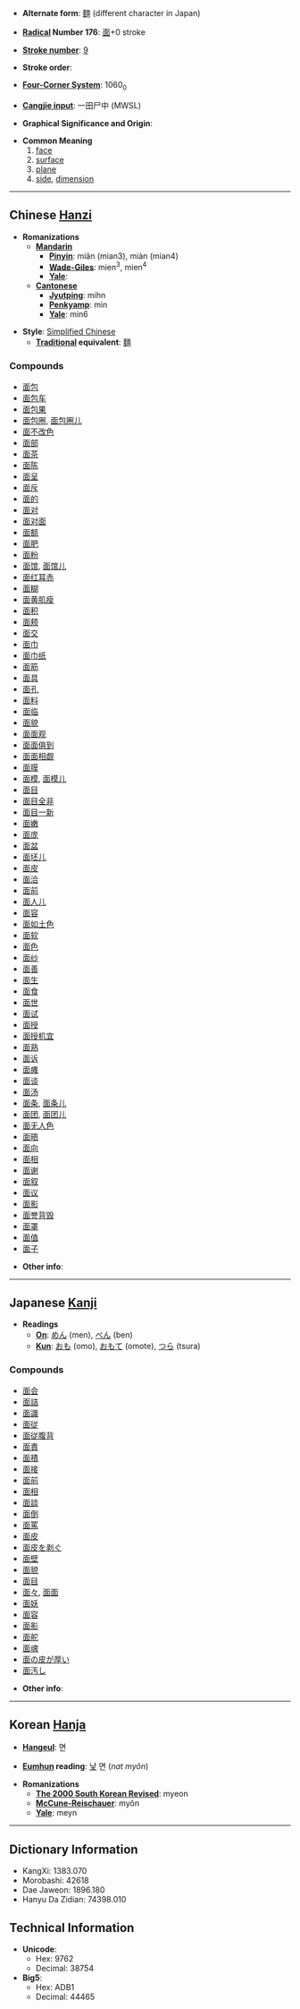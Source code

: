 * '''Alternate form''': [[麵]] (different character in Japan)

* '''[[Wiktionary:Chinese radical index|Radical]] Number 176''': [[Wiktionary:Chinese radical index 面|面]]+0 stroke

* '''[[Wiktionary:Chinese total strokes index|Stroke number]]''': [[Wiktionary:Chinese total strokes index 9|9]]

* '''Stroke order''': 

* '''[[Wiktionary:Chinese four corner index|Four-Corner System]]''': 1060<sub>0</sub>

* '''[[Wiktionary:Chinese Cangjie index|Cangjie input]]''': 一田尸中 (MWSL)

* '''Graphical Significance and Origin''': 

* '''Common Meaning'''
*# [[face]]
*# [[surface]]
*# [[plane]]
*# [[side]], [[dimension]]

----

== Chinese [[Hanzi]] ==

* '''Romanizations'''
** '''[[Mandarin]]'''
*** '''[[Pinyin]]''': miǎn (mian3), miàn (mian4)
*** '''[[Wade-Giles]]''': mien<sup>3</sup>, mien<sup>4</sup>
*** '''[[Yale]]''': 
** '''[[Cantonese]]'''
*** '''[[Jyutping]]''': mihn
*** '''[[Penkyamp]]''': mìn
*** '''[[Yale]]''': min6

* '''Style''': [[Simplified Chinese]] 
** '''[[Traditional Chinese|Traditional]] equivalent''': [[麵]]

===Compounds===
*[[面包]]
*[[面包车]]
*[[面包果]]
*[[面包圈]], [[面包圈儿]]
*[[面不改色]]
*[[面部]]
*[[面茶]]
*[[面陈]]
*[[面呈]]
*[[面斥]]
*[[面的]]
*[[面对]]
*[[面对面]]
*[[面额]]
*[[面肥]]
*[[面粉]]
*[[面馆]], [[面馆儿]]
*[[面红耳赤]]
*[[面糊]]
*[[面黄肌瘦]]
*[[面积]]
*[[面颊]]
*[[面交]]
*[[面巾]]
*[[面巾纸]]
*[[面筋]]
*[[面具]]
*[[面孔]]
*[[面料]]
*[[面临]]
*[[面貌]]
*[[面面观]]
*[[面面俱到]]
*[[面面相觑]]
*[[面膜]]
*[[面模]], [[面模儿]]
*[[面目]]
*[[面目全非]]
*[[面目一新]]
*[[面嫩]]
*[[面庞]]
*[[面盆]]
*[[面坯儿]]
*[[面皮]]
*[[面洽]]
*[[面前]]
*[[面人儿]]
*[[面容]]
*[[面如土色]]
*[[面软]]
*[[面色]]
*[[面纱]]
*[[面善]]
*[[面生]]
*[[面食]]
*[[面世]]
*[[面试]]
*[[面授]]
*[[面授机宜]]
*[[面熟]]
*[[面诉]]
*[[面瘫]]
*[[面谈]]
*[[面汤]]
*[[面条]], [[面条儿]]
*[[面团]], [[面团儿]]
*[[面无人色]]
*[[面晤]]
*[[面向]]
*[[面相]]
*[[面谢]]
*[[面叙]]
*[[面议]]
*[[面影]]
*[[面誉背毁]]
*[[面罩]]
*[[面值]]
*[[面子]]

* '''Other info''': 

----

== Japanese [[Kanji]] ==

* '''Readings'''
** '''[[On]]''': [[めん]] (men), [[べん]] (ben)
** '''[[Kun]]''': [[おも]] (omo), [[おもて]] (omote), [[つら]] (tsura)

===Compounds===
*[[面会]]
*[[面詰]]
*[[面識]]
*[[面従]]
*[[面従腹背]]
*[[面責]]
*[[面積]]
*[[面接]]
*[[面前]]
*[[面相]]
*[[面談]]
*[[面倒]]
*[[面罵]]
*[[面皮]]
*[[面皮を剥ぐ]]
*[[面壁]]
*[[面貌]]
*[[面目]]
*[[面々]], [[面面]]
*[[面妖]]
*[[面容]]
*[[面影]]
*[[面舵]]
*[[面魂]]
*[[面の皮が厚い]]
*[[面汚し]]

* '''Other info''':  

----

== Korean [[Hanja]] ==

* '''[[Hangeul]]''': 면

* '''[[Eumhun]] reading''': [[낯]] 면 (''nat myŏn'')

* '''Romanizations'''
** '''[[The 2000 South Korean Revised Romanization|The 2000 South Korean Revised]]''': myeon
** '''[[McCune-Reischauer]]''': myŏn
** '''[[Yale]]''': meyn

----

== Dictionary Information ==

* KangXi: 1383.070
* Morobashi: 42618
* Dae Jaweon: 1896.180
* Hanyu Da Zidian: 74398.010

== Technical Information ==

* '''Unicode''':
** Hex: 9762
** Decimal: 38754
* '''Big5''':
** Hex: ADB1
** Decimal: 44465